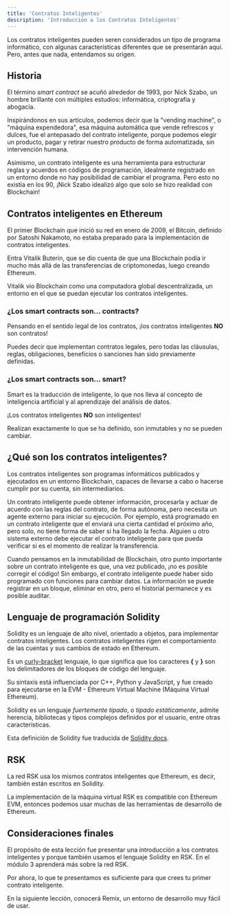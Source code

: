 ---
title: 'Contratos Inteligentes'
description: 'Introducción a los Contratos Inteligentes'
---

Los contratos inteligentes pueden seren considerados un tipo de programa informático,
con algunas características diferentes que se presentarán aquí.
Pero, antes que nada, entendamos su origen.

## Historia

El término *smart contract* se acuñó alrededor de 1993,
por Nick Szabo, un hombre brillante con múltiples estudios:
informática, criptografía y abogacía.

Inspirándonos en sus artículos, podemos decir que la "vending machine", o "máquina expendedora",
esa máquina automática que vende refrescos y dulces,
fue el antepasado del contrato inteligente, porque podemos elegir un producto,
pagar y retirar nuestro producto de forma automatizada, sin intervención humana.

Asimismo, un contrato inteligente es una herramienta para estructurar reglas y acuerdos en códigos de programación,
idealmente registrado en un entorno donde no hay posibilidad de cambiar el programa.
Pero esto no existía en los 90, ¡Nick Szabo idealizó algo que solo se hizo realidad con Blockchain!

## Contratos inteligentes en Ethereum

El primer Blockchain que inició su red en enero de 2009,
el Bitcoin, definido por Satoshi Nakamoto,
no estaba preparado para la implementación de contratos inteligentes.

Entra Vitalik Buterin,
que se dio cuenta de que una Blockchain podía ir mucho más allá de las transferencias de criptomonedas,
luego creando Ethereum.

Vitalik vio Blockchain como una computadora global descentralizada,
un entorno en el que se puedan ejecutar los contratos inteligentes.

### ¿Los smart contracts son... **contracts**?

Pensando en el sentido legal de los contratos, ¡los contratos inteligentes **NO** son contratos!

Puedes decir que implementan contratos legales,
pero todas las cláusulas, reglas, obligaciones, beneficios o sanciones han sido previamente definidas.

### ¿Los smart contracts son... **smart**?

Smart es la traducción de inteligente,
lo que nos lleva al concepto de inteligencia artificial y al aprendizaje del análisis de datos.

¡Los contratos inteligentes **NO** son inteligentes!

Realizan exactamente lo que se ha definido, son inmutables y no se pueden cambiar.

## ¿Qué son los contratos inteligentes?

Los contratos inteligentes son programas informáticos publicados y ejecutados en un entorno Blockchain,
capaces de llevarse a cabo o hacerse cumplir por su cuenta, sin intermediarios.

Un contrato inteligente puede obtener información, procesarla y actuar de acuerdo con las reglas del contrato,
de forma autónoma, pero necesita un agente externo para iniciar su ejecución.
Por ejemplo, está programado en un contrato inteligente que el enviará una cierta cantidad el próximo año,
pero solo, no tiene forma de saber si ha llegado la fecha.
Alguien u otro sistema externo debe ejecutar el contrato inteligente para que pueda verificar si es el momento de realizar la transferencia.

Cuando pensamos en la inmutabilidad de Blockchain, 
otro punto importante sobre un contrato inteligente es que, 
una vez publicado, ¡no es posible corregir el código! 
Sin embargo, el contrato inteligente puede haber sido programado con funciones para cambiar datos. 
La información se puede registrar en un bloque, eliminar en otro, 
pero el historial permanece y es posible auditar.

## Lenguaje de programación Solidity

Solidity es un lenguaje de alto nivel, orientado a objetos, para implementar contratos inteligentes.
Los contratos inteligentes rigen el comportamiento de las cuentas y sus cambios de estado en Ethereum.

Es un [curly-bracket](https://en.wikipedia.org/wiki/List_of_programming_languages_by_type#Curly-bracket_languages)
lenguaje, lo que significa que los caracteres **{** y **}** son los delimitadores de los bloques de código del lenguaje.

Su sintaxis está influenciada por C++, Python y JavaScript, 
y fue creado para ejecutarse en la EVM - Ethereum Virtual Machine (Máquina Virtual Ethereum).

Solidity es un lenguaje *fuertemente tipado*, o *tipado estáticamente*, admite herencia, bibliotecas y
tipos complejos definidos por el usuario, entre otras características.

Esta definición de Solidity fue traducida de [Solidity docs](https://docs.soliditylang.org/).

## RSK

La red RSK usa los mismos contratos inteligentes que Ethereum, es decir, también están escritos en Solidity.

La implementación de la máquina virtual RSK es compatible con Ethereum EVM,
entonces podemos usar muchas de las herramientas de desarrollo de Ethereum.

## Consideraciones finales

El propósito de esta lección fue presentar una introducción a los contratos inteligentes y
porque también usamos el lenguaje Solidity en RSK.
En el módulo 3 aprenderá más sobre la red RSK.

Por ahora, lo que te presentamos es suficiente para que crees tu primer contrato inteligente.

En la siguiente lección, conocerá Remix, un entorno de desarrollo muy fácil de usar.
